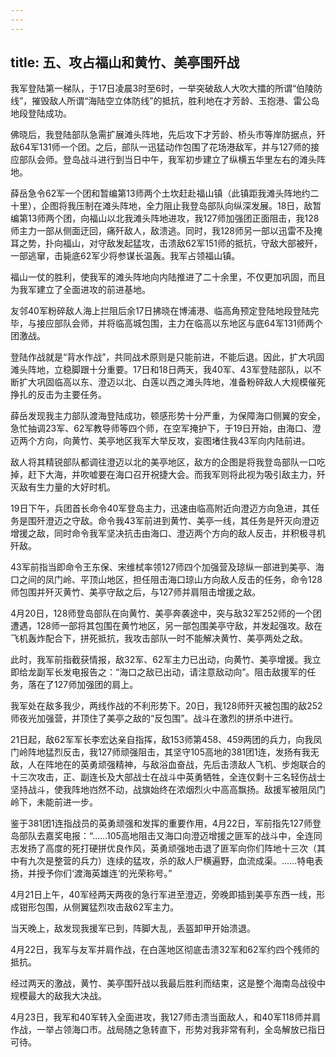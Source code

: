 ```yaml
---
---
---
```

title: 五、攻占福山和黄竹、美亭围歼战
---




我军登陆第一梯队，于17日凌晨3时至6时，一举突破敌人大吹大擂的所谓“伯陵防线”，摧毁敌人所谓“海陆空立体防线”的抵抗，胜利地在才芳龄、玉抱港、雷公岛地段登陆成功。

佛晓后，我登陆部队急需扩展滩头阵地，先后攻下才芳龄、桥头市等岸防据点，歼敌64军131师一个团。之后，部队一迅猛动作包围了花场港敌军，并与127师的接应部队会师。登岛战斗进行到当日中午，我军初步建立了纵横五华里左右的滩头阵地。

薛岳急令62军一个团和暂编第13师两个土坎赶赴福山镇（此镇距我滩头阵地约二十里），企图将我压制在滩头阵地，全力阻止我登岛部队向纵深发展。18日，敌暂编第13师两个团，向福山以北我滩头阵地进攻，我127师加强团正面阻击，我128师主力一部从侧面迂回，痛歼敌人，敌溃逃。同时，我128师另一部以迅雷不及掩耳之势，扑向福山，对守敌发起猛攻，击溃敌62军151师的抵抗，守敌大部被歼，一部逃窜，击毙底62军少将参谋长温轰。我军占领福山镇。

福山一仗的胜利，使我军的滩头阵地向内陆推进了二十余里，不仅更加巩固，而且为我军建立了全面进攻的前进基地。

友邻40军粉碎敌人海上拦阻后余17日拂晓在博浦港、临高角预定登陆地段登陆完毕，与接应部队会师，并将临高城包围，主力在临高以东地区与底64军131师两个团激战。

登陆作战就是“背水作战”，共同战术原则是只能前进，不能后退。因此，扩大巩固滩头阵地，立稳脚跟十分重要。17日和18日两天，我40军、43军登陆部队，以不断扩大巩固临高以东、澄迈以北、白莲以西之滩头阵地，准备粉碎敌人大规模催死挣扎的反击为主要任务。

薛岳发现我主力部队渡海登陆成功，顿感形势十分严重，为保障海口侧翼的安全，急忙抽调23军、62军教导师等四个师，在空军掩护下，于19日开始，由海口、澄迈两个方向，向黄竹、美亭地区我军大举反攻，妄图堵住我43军向内陆前进。

敌人将其精锐部队都调往澄迈以北的美亭地区，敌方的企图是将我登岛部队一口吃掉，赶下大海，并吹嘘要在海口召开祝捷大会。而我军则将此视为吸引敌主力，歼灭敌有生力量的大好时机。

19日下午，兵团首长命令40军登岛主力，迅速由临高附近向澄迈方向急进，其任务是围歼澄迈之守敌。命令我43军前进到黄竹、美亭一线，其任务是歼灭向澄迈增援之敌，同时命令我军坚决抗击由海口、澄迈两个方向的敌人反击，并积极寻机歼敌。

43军前指当即命令王东保、宋维栻率领127师四个加强营及琼纵一部进到美亭、海口之间的凤门岭、平顶山地区，担任阻击海口琼山方向敌人反击的任务，命令128师包围并歼灭黄竹、美亭守敌之后，与127师并肩阻击增援之敌。

4月20日，128师登岛部队在向黄竹、美亭奔袭途中，突与敌32军252师的一个团遭遇，128师一部将其包围在黄竹地区，另一部包围美亭守敌，并发起强攻。敌在飞机轰炸配合下，拼死抵抗，我攻击部队一时不能解决黄竹、美亭两处之敌。

此时，我军前指截获情报，敌32军、62军主力已出动，向黄竹、美亭增援。我立即给龙副军长发电报告之：“海口之敌已出动，请注意敌动向”。阻击敌援军的任务，落在了127师加强团的肩上。

我军处在敌多我少，两线作战的不利形势下。20日，我128师歼灭被包围的敌252师夜光加强营，并顶住了美亭之敌的“反包围”。战斗在激烈的拼杀中进行。

21日起，敌62军军长李宏达亲自指挥，敌153师第458、459两团的兵力，向我凤门岭阵地猛烈反击，我127师顽强阻击，其坚守105高地的381团1连，发扬有我无敌，人在阵地在的英勇顽强精神，与敌浴血奋战，先后击溃敌人飞机、步炮联合的十三次攻击，正、副连长及大部战士在战斗中英勇牺牲，全连仅剩十三名轻伤战士坚持战斗，使我阵地岿然不动，战旗始终在浓烟烈火中高高飘扬。敌援军被阻凤门岭下，未能前进一步。

鉴于381团1连指战员的英勇顽强和发挥的重要作用，4月22日，军前指先127师登岛部队去嘉奖电报：“……105高地阻击又海口向澄迈增援之匪军的战斗中，全连同志发扬了高度的死打硬拼优良作风，英勇顽强地击退了匪军向你们阵地十三次（其中有九次是整营的兵力）连续的猛攻，杀的敌人尸横遍野，血流成渠。……特电表扬，并授予你们‘渡海英雄连‘的光荣称号。”

4月21日上午，40军经两天两夜的急行军进至澄迈，旁晚即插到美亭东西一线，形成钳形包围，从侧翼猛烈攻击敌62军主力。

当天晚上，敌发现我援军已到，阵脚大乱，丢盔卸甲开始溃退。

4月22日，我军与友军并肩作战，在白莲地区彻底击溃32军和62军约四个残师的抵抗。

经过两天的激战，黄竹、美亭围歼战以我最后胜利而结束，这是整个海南岛战役中规模最大的敌我大决战。

4月23日，我军和40军转入全面进攻，我127师击溃当面敌人，和40军118师并肩作战，一举占领海口市。战局随之急转直下，形势对我非常有利，全岛解放已指日可待。